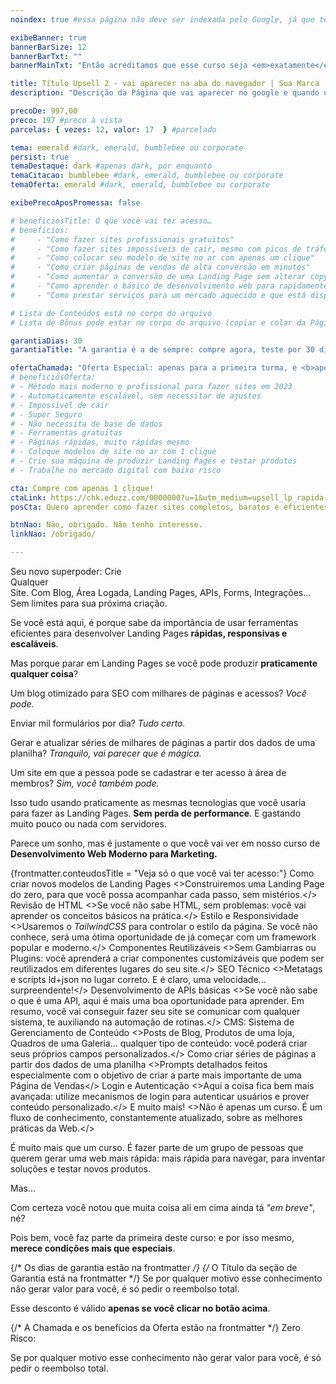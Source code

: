 ```yaml
---
noindex: true #essa página não deve ser indexada pelo Google, já que teoricamente seria de Upsell

exibeBanner: true
bannerBarSize: 12
bannerBarTxt: ""
bannerMainTxt: "Então acreditamos que esse curso seja <em>exatamente</em> o que você procura:"

title: Título Upsell 2 - vai aparecer na aba do navegador | Sua Marca
description: "Descrição da Página que vai aparecer no google e quando o link for compratilhado no whatsapp, twitter, etc. Mantenha abaixo de 160 caracteres"

precoDe: 997,00
preco: 197 #preco à vista
parcelas: { vezes: 12, valor: 17  } #parcelado

tema: emerald #dark, emerald, bumblebee ou corporate
persist: true
temaDestaque: dark #apenas dark, por enquanto
temaCitacao: bumblebee #dark, emerald, bumblebee ou corporate
temaOferta: emerald #dark, emerald, bumblebee ou corporate

exibePrecoAposPromessa: false

# beneficiosTitle: O que você vai ter acesso…
# beneficios:
#     - "Como fazer sites profissionais gratuitos"
#     - "Como fazer sites impossíveis de cair, mesmo com picos de tráfego"
#     - "Como colocar seu modelo de site no ar com apenas um clique"
#     - "Como criar páginas de vendas de alta conversão em minutos"
#     - "Como aumentar a conversão de uma Landing Page sem alterar copy ou design"
#     - "Como aprender o básico de desenvolvimento web para rapidamente se colocar no mercado"
#     - "Como prestar serviços para um mercado aquecido e que está disposto a pagar pela qualidade: o de Produtores Digitais"

# Lista de Conteúdos está no corpo do arquivo
# Lista de Bônus pode estar no corpo do arquivo (copiar e colar da Página de Vendas Principal, se for o caso)

garantiaDias: 30
garantiaTitle: "A garantia é a de sempre: compre agora, teste por 30 dias. ;)"

ofertaChamada: "Oferta Especial: apenas para a primeira turma, e <b>apenas nesta página</b>"
# beneficiosOferta:
# - Método mais moderno e profissional para fazer sites em 2023
# - Automaticamente escalável, sem necessitar de ajustes
# - Impossível de cair
# - Super Seguro
# - Não necessita de base de dados
# - Ferramentas gratuitas
# - Páginas rápidas, muito rápidas mesmo
# - Coloque modelos de site no ar com 1 clique
# - Crie sua máquina de produzir Landing Pages e testar produtos
# - Trabalhe no mercado digital com baixo risco

cta: Compre com apenas 1 clique!
ctaLink: https://chk.eduzz.com/0000000?u=1&utm_medium=upsell_lp_rapida
posCta: Quero aprender como fazer sites completos, baratos e eficientes

btnNao: Não, obrigado. Não tenho interesse.
linkNao: /obrigado/

---
```


<Layout frontmatter={frontmatter} >

<Fragment slot="pre-promessa"><span class="text-base-content font-normal">Seu novo superpoder:</span></Fragment>
<Fragment slot="promessa">
<Alternante time="2" infinite>
    <Degrade spanClass="text-8xl" grad="blue">Crie</Degrade> <br/>
    <Degrade spanClass="text-7xl" grad="" startBlank>Qualquer</Degrade> <br/>
    <Degrade spanClass="text-8xl tracking-tight" grad="green" startBlank>Site.</Degrade>
</Alternante>
</Fragment>
<Fragment slot="subpromessa"><span class="text-base-content font-normal">Com Blog, Área Logada, Landing Pages, APIs, Forms, Integrações... Sem limites para sua próxima criação.</span></Fragment>

Se você está aqui, é porque sabe da importância de usar ferramentas eficientes para desenvolver Landing Pages **rápidas, responsivas e escaláveis**.

Mas porque parar em Landing Pages se você pode produzir **praticamente qualquer coisa**?

Um blog otimizado para SEO com milhares de páginas e acessos? *Você pode.*

Enviar mil formulários por dia? *Tudo certo.*

Gerar e atualizar séries de milhares de páginas a partir dos dados de uma planilha? *Tranquilo, vai parecer que é mágica.*

Um site em que a pessoa pode se cadastrar e ter acesso à área de membros? *Sim, você também pode.*

Isso tudo usando praticamente as mesmas tecnologias que você usaria para fazer as Landing Pages. **Sem perda de performance**. E gastando muito pouco ou nada com servidores.

Parece um sonho, mas é justamente o que você vai ver em nosso curso de **Desenvolvimento Web Moderno para Marketing.**

{frontmatter.conteudosTitle = "Veja só o que você vai ter acesso:"}
<Fragment slot="conteudos">
    <Card emoji="📣">
        <Fragment slot="h3">Como criar novos modelos de Landing Pages</Fragment>
        <>Construiremos uma Landing Page do zero, para que você possa acompanhar cada passo, sem mistérios.</>
    </Card>
    <Card emoji="👩🏾‍💻">
        <Fragment slot="h3">Revisão de HTML</Fragment>
        <>Se você não sabe HTML, sem problemas: você vai aprender os conceitos básicos na prática.</>
    </Card>
    <Card emoji="🎨">
        <Fragment slot="h3">Estilo e Responsividade</Fragment>
        <>Usaremos o *TailwindCSS* para controlar o estilo da página. Se você não conhece, será uma ótima oportunidade de já começar com um framework popular e moderno.</>
    </Card>
    <Card emoji="🧩" etiqueta="em breve">
        <Fragment slot="h3">Componentes Reutilizáveis </Fragment>
        <>Sem Gambiarras ou Plugins: você aprenderá a criar componentes customizáveis que podem ser reutilizados em diferentes lugares do seu site.</>
    </Card>
    <Card emoji="🔍" etiqueta="em breve">
        <Fragment slot="h3">SEO Técnico </Fragment>
        <>Metatags e scripts ld+json no lugar correto. E é claro, uma velocidade... surpreendente!</>
    </Card>
    <Card emoji="🤖" etiqueta="em breve">
        <Fragment slot="h3">Desenvolvimento de APIs básicas </Fragment>
        <>Se você não sabe o que é uma API, aqui é mais uma boa oportunidade para aprender. Em resumo, você vai conseguir fazer seu site se comunicar com qualquer sistema, te auxiliando na automação de rotinas.</>
    </Card>
    <Card emoji="📰" etiqueta="em breve">
        <Fragment slot="h3">CMS: Sistema de Gerenciamento de Conteúdo </Fragment>
        <>Posts de Blog, Produtos de uma loja, Quadros de uma Galeria... qualquer tipo de conteúdo: você poderá criar seus próprios campos personalizados.</>
    </Card>
    <Card emoji="📊" etiqueta="em breve">
        <Fragment slot="h3">Como criar séries de páginas a partir dos dados de uma planilha </Fragment>
        <>Prompts detalhados feitos especialmente com o objetivo de criar a parte mais importante de uma Página de Vendas</>
    </Card>
    <Card emoji="🗝" etiqueta="em breve">
        <Fragment slot="h3">Login e Autenticação </Fragment>
        <>Aqui a coisa fica bem mais avançada: utilize mecanismos de login para autenticar usuários e prover conteúdo personalizado.</>
    </Card>
    <Card emoji="✨">
        <Fragment slot="h3">E muito mais!</Fragment>
        <>Não é apenas um curso. É um fluxo de conhecimento, constantemente atualizado, sobre as melhores práticas da Web.</>
    </Card>
</Fragment>

<Fragment slot="pos-conteudos">
É muito mais que um curso. É fazer parte de um grupo de pessoas que querem gerar uma web mais rápida: mais rápida para navegar, para inventar soluções e testar novos produtos.

Mas...

Com certeza você notou que muita coisa ali em cima ainda tá *"em breve"*, né?

Pois bem, você faz parte da primeira deste curso: e por isso mesmo, **merece condições mais que especiais**.

</Fragment>

{/* Os dias de garantia estão na frontmatter */}
{/* O Título da seção de Garantia está na frontmatter */}
<Fragment slot="garantiaTexto">
Se por qualquer motivo esse conhecimento não gerar valor para você, é só pedir o reembolso total.
</Fragment>

<Fragment slot="pre-oferta"></Fragment>

<Fragment slot="textoLogoAposCta">Esse desconto é válido **apenas se você clicar no botão acima**.</Fragment>

{/* A Chamada e os benefícios da Oferta estão na frontmatter */}
<Fragment slot="textoAposCta">
Zero Risco:

Se por qualquer motivo esse conhecimento não gerar valor para você, é só pedir o reembolso total.
</Fragment>

</Layout>